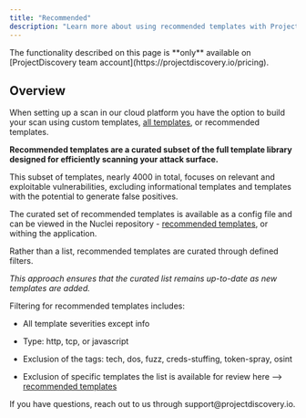 ```yaml
---
title: "Recommended"
description: "Learn more about using recommended templates with ProjectDiscovery"
---
```


<Info>
  The functionality described on this page is **only** available on
  [ProjectDiscovery team account](https://projectdiscovery.io/pricing).
</Info>

## Overview

When setting up a scan in our cloud platform you have the option to build your scan using custom templates, [all templates](https://github.com/projectdiscovery/nuclei-templates), or recommended templates.

**Recommended templates are a curated subset of the full template library designed for efficiently scanning your attack surface.**

This subset of templates, nearly 4000 in total, focuses on relevant and exploitable vulnerabilities, excluding informational templates and templates with the potential to generate false positives.

The curated set of recommended templates is available as a config file and can be viewed in the Nuclei repository - [recommended templates](https://github.com/projectdiscovery/nuclei-templates/blob/main/config/recommended.yml), or withing the application.

Rather than a list, recommended templates are curated through defined filters.

_This approach ensures that the curated list remains up-to-date as new templates are added._

Filtering for recommended templates includes:

- All template severities except info

- Type: http, tcp, or javascript

- Exclusion of the tags: tech, dos, fuzz, creds-stuffing, token-spray, osint

- Exclusion of specific templates the list is available for review here --> [recommended templates](https://github.com/projectdiscovery/nuclei-templates/blob/main/config/recommended.yml)

<Note>
  If you have questions, reach out to us through support@projectdiscovery.io.
</Note>
